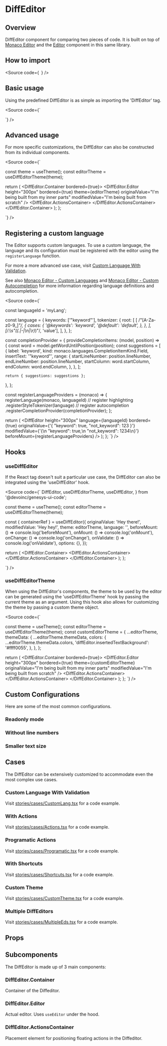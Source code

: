 


<Meta title="Components/Code/DiffEditor/Docs" />

# DiffEditor

## Overview

DiffEditor component for comparing two pieces of code. It is built on top of [Monaco Editor](https://microsoft.github.io/monaco-editor/) and
the [Editor](/docs/components-code-editor-docs--docs) component in this same library.

<Canvas of={Stories.Base} sourceState="none" />

## How to import

<Source
  code={`
`}
/>

## Basic usage

Using the predefined DiffEditor is as simple as importing the 'DiffEditor' tag.

<Source
  code={`

  <DiffEditor originalValue="I'm smart!" modifiedValue="I'm not smart!" />
`}
/>

## Advanced usage

For more specific customizations, the DiffEditor can also be constructed from its individual components.

<Source
  code={`


  const theme = useTheme();
  const editorTheme = useDiffEditorTheme(theme);

  return (
    <DiffEditor.Container bordered={true}>
      <DiffEditor.Editor
        height="300px"
        bordered={true}
        theme={editorTheme}
        originalValue="I'm being built from my inner parts"
        modifiedValue="I'm being built from scratch"
      />
      <DiffEditor.ActionsContainer>
        <IconButton icon="gi-heart_full" />
      </DiffEditor.ActionsContainer>
    </DiffEditor.Container>
  );
};

`}
/>

## Registering a custom language

The Editor supports custom languages. To use a custom language, the language and its configuration must be registered with the editor using the `registerLanguage` function.

For more a more advanced use case, visit [Custom Language With Validation](#custom-language-with-validation). 

See also [Monaco Editor - Custom Languages](https://microsoft.github.io/monaco-editor/monarch.html) 
and [Monaco Editor - Custom Autocompletion](https://microsoft.github.io/monaco-editor/playground.html#extending-language-services-custom-languages)
for more information regarding language definitions and autocompletion.

<Source
  code={`


const languageId = 'myLang';

const language = {
  keywords: ['"keyword"'],
  tokenizer: {
    root: [
      [
        /"[A-Za-z0-9_]*"/,
        {
          cases: {
            '@keywords': 'keyword',
            '@default': 'default',
          },
        },
      ],
      [/:\s"((.|-|\n|\r)*)"/, 'value'],
    ],
  },
};

const completionProvider = {
  provideCompletionItems: (model, position) => {
    const word = model.getWordUntilPosition(position);
    const suggestions = [
      {
        label: 'keyword',
        kind: monaco.languages.CompletionItemKind.Field,
        insertText: '"keyword"',
        range: {
          startLineNumber: position.lineNumber,
          endLineNumber: position.lineNumber,
          startColumn: word.startColumn,
          endColumn: word.endColumn,
        },
      },
    ];

    return { suggestions: suggestions };
  },
};

  const registerLanguageProviders = (monaco) => {
    registerLanguage(monaco, languageId)
      // register highlighting
      .registerStyleTokenizer(language)
      // register autocompletion
      .registerCompletionProvider(completionProvider);
  };

  return (
    <DiffEditor
      height="300px"
      language={languageId}
      bordered={true}
      originalValue={'{ "keyword": true, "not_keyword": 123 }'}
      modifiedValue={'{\n "keyword": true,\n "not_keyword": 1234\n}'}
      beforeMount={registerLanguageProviders}
    />
  );
};
`} />


## Hooks

### useDiffEditor

If the React tag doesn't suit a particular use case, the DiffEditor can also be integrated using the 'useDiffEditor' hook.

<Source code={`
  DiffEditor,
  useDiffEditorTheme,
  useDiffEditor,
} from '@devoinc/genesys-ui-code';

  const theme = useTheme();
  const editorTheme = useDiffEditorTheme(theme);

  const { containerRef } = useDiffEditor({
    originalValue: 'Hey there!',
    modifiedValue: 'Hey hey!',
    theme: editorTheme,
    language: '',
    beforeMount: () => console.log('beforeMount'),
    onMount: () => console.log('onMount'),
    onChange: () => console.log('onChange'),
    onValidate: () => console.log('onValidate'),
    options: {},
  });

  return (
    <DiffEditor.Container>
      <Box ref={containerRef} height="100%" />
      <DiffEditor.ActionsContainer>
        <IconButton icon="gi-heart_full" />
      </DiffEditor.ActionsContainer>
    </DiffEditor.Container>
  );
};

`} />

### useDiffEditorTheme

When using the DiffEditor's components, the theme to be used by the editor can be generated using the 'useDiffEditorTheme' hook by passing the current theme as an argument.
Using this hook also allows for customizing the theme by passing a custom theme object.

<Source code={`


  const theme = useTheme();
  const editorTheme = useDiffEditorTheme(theme);
  const customEditorTheme = {
    ...editorTheme,
    themeData: {
      ...editorTheme.themeData,
      colors: {
        ...editorTheme.themeData.colors,
        'diffEditor.insertedTextBackground': '#ffff0055',
      },
    },
  };

  return (
    <DiffEditor.Container bordered={true}>
      <DiffEditor.Editor
        height="300px"
        bordered={true}
        theme={customEditorTheme}
        originalValue="I'm being built from my inner parts"
        modifiedValue="I'm being built from scratch"
      />
      <DiffEditor.ActionsContainer>
        <IconButton icon="gi-heart_full" />
      </DiffEditor.ActionsContainer>
    </DiffEditor.Container>
  );
};
`} />

## Custom Configurations

Here are some of the most common configurations.

### Readonly mode

<Canvas of={Stories.ReadonlyMode} />

### Without line numbers

<Canvas of={Stories.WithoutLineNumbers} />

### Smaller text size

<Canvas of={Stories.SmallerTextSize} />

## Cases

The DiffEditor can be extensively customized to accommodate even the most complex use cases.

### Custom Language With Validation

Visit [stories/cases/CustomLang.tsx](https://github.com/DevoInc/genesys-ui/blob/master/packages/code/src/components/DiffEditor/stories/cases/CustomLang.tsx) for a code example.

<Canvas of={CaseStories.CustomLanguageWithValidation} sourceState="none" />

### With Actions

Visit [stories/cases/Actions.tsx](https://github.com/DevoInc/genesys-ui/blob/master/packages/code/src/components/DiffEditor/stories/cases/Actions.tsx) for a code example.

<Canvas of={CaseStories.WithActions} sourceState="none" />

### Programatic Actions

Visit [stories/cases/Programatic.tsx](https://github.com/DevoInc/genesys-ui/blob/master/packages/code/src/components/DiffEditor/stories/cases/Programatic.tsx) for a code example.

<Canvas of={CaseStories.ProgramaticActions} sourceState="none" />

### With Shortcuts

Visit [stories/cases/Shortcuts.tsx](https://github.com/DevoInc/genesys-ui/blob/master/packages/code/src/components/DiffEditor/stories/cases/Shortcuts.tsx) for a code example.

<Canvas of={CaseStories.WithShortcuts} sourceState="none" />

### Custom Theme

Visit [stories/cases/CustomTheme.tsx](https://github.com/DevoInc/genesys-ui/blob/master/packages/code/src/components/DiffEditor/stories/cases/CustomThemed.tsx) for a code example.

<Canvas of={CaseStories.CustomTheme} sourceState="none" />

### Multiple DiffEditors

Visit [stories/cases/MultipleEds.tsx](https://github.com/DevoInc/genesys-ui/blob/master/packages/code/src/components/DiffEditor/stories/cases/MultipleEds.tsx) for a code example.

<Canvas of={CaseStories.MultipleDiffEditors} sourceState="none" />

## Props

<ArgTypes of={Stories} />

## Subcomponents

The DiffEditor is made up of 3 main components:

### DiffEditor.Container

Container of the Diffeditor.

<ArgTypes of={DiffEditor.Container} />

### DiffEditor.Editor

Actual editor. Uses `useEditor` under the hood.

<ArgTypes of={DiffEditor.Editor} />

### DiffEditor.ActionsContainer

Placement element for positioning floating actions in the Diffeditor.

<ArgTypes of={DiffEditor.ActionsContainer} />
